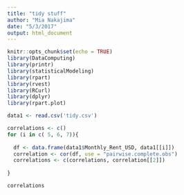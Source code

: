 ```yaml
---
title: "tidy stuff"
author: "Mia Nakajima"
date: "5/3/2017"
output: html_document
---
```


```r
knitr::opts_chunk$set(echo = TRUE)
library(DataComputing)
library(printr)
library(statisticalModeling)
library(rpart)
library(rvest)
library(RCurl)
library(dplyr)
library(rpart.plot)
```

```r
data1 <- read.csv('tidy.csv')

correlations <- c()
for (i in c( 5, 6, 7)){
  
  df <- data.frame(data1$Monthly_Rent_USD, data1[[i]])
  correlation <- cor(df, use = "pairwise.complete.obs")
  correlations <- c(correlations, correlation[[2]])
  
}

correlations
```

